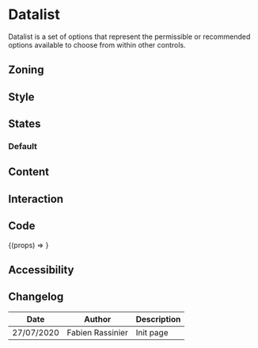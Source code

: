 

<Meta title="Components/Form/Fields/Datalist" component={Form.Datalist} />

# Datalist

Datalist is a set of options that represent the permissible or recommended options available to choose from within other controls.

## Zoning

## Style

## States

### Default

<Canvas>
    <Story name="default">
        <Form.Datalist label="Datalist" values={['', 'foo', 'bar']}/>
    </Story>
    <Story name="disabled">
        <Form.Datalist label="Disabled Datalist" disabled  values={['', 'foo', 'bar']}/>
    </Story>
    <Story name="read-only">
        <Form.Datalist label="Read-Only Datalist" readOnly value="foo" values={['', 'foo', 'bar']} />
    </Story>
</Canvas>

## Content

## Interaction

## Code

<Canvas>
  <Story
    name="usage"
    args={{
      label: 'Datalist',
      id: 1234,
      values: ['apple', 'orange', 'banana'],
    }}
  >
    {(props) => <Form.Datalist {...props} />}
  </Story>
</Canvas>

<Props story="usage" />

## Accessibility

## Changelog

| Date       | Author | Description |
| ---------- | ------ | ----------- |
| 27/07/2020 | Fabien Rassinier  | Init page   |

